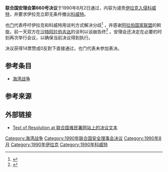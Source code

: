 {{Infobox UN resolution
|number = 660
|organ = SC
|date = 8月2日
|year = 1990年
|meeting = 2932
|code = S/RES/660
|document = http://daccess-dds-ny.un.org/doc/RESOLUTION/GEN/NR0/575/10/IMG/NR057510.pdf?OpenElement
|for = 14
|presentnotvoting = 1
|subject = 伊拉克入侵科威特
|result = 通过 
|image = Kuwait burn oilfield.png
|caption = 燃烧中的科威特油田
}}
'''联合国安理会第660号决议'''于1990年8月2日通过，内容为谴责[[伊拉克|伊拉克]][[入侵科威特|入侵科威特]]，并要求伊拉克立即无条件撤出[[科威特|科威特]]。

也[[葉门|门]]代表呼吁伊拉克和科威特用谈判方式解决分歧<ref>{{cite book|last=United Nations: Department of Political Affairs|title=Repertoire of the Practice of the Security Council: Supplement 1989–1992|publisher=United Nations Publications|date=1989|page=570|isbn=978-92-1-137030-0}}</ref> ，并感谢[[阿拉伯国家联盟|阿拉伯国家联盟]]的斡旋。前一天双方在[[沙特阿拉伯|沙特阿拉伯]][[吉达|吉达]]的谈判以谈崩告终<ref>{{cite journal|date=1990|title=Aug 1990 – Chronology of August events in the Gulf.|journal=Keesing's Record of World Events|volume=36|page=37634|url=http://www.keesings.com/search?kssp_selected_tab=article&kssp_a_id=37634n01mid|access-date=2014-07-01|archive-date=2014-01-10|archive-url=https://web.archive.org/web/20140110235701/http://www.keesings.com/search?kssp_selected_tab=article&kssp_a_id=37634n01mid|dead-url=no}}</ref> 。安理会还决定在必要的时刻再次举行会议，以确保当前决议得到执行。

决议获得14票赞成0反對下直接通过，也门代表未参加表决。

==参考条目==
*[[海湾战争|海湾战争]]

==参考来源==
{{reflist}}

==外部链接==
*[http://www.unhcr.org/refworld/docid/3b00f12240.html  Text of Resolution at 联合国难民署网站上的决议文本] {{Wayback|url=http://www.unhcr.org/refworld/docid/3b00f12240.html |date=20121012074341 }}

{{UNSCR 1990}}
{{海灣戰爭}}
[[Category:海湾战争|Category:海湾战争]]
[[Category:1990年联合国安全理事会决议|Category:1990年联合国安全理事会决议]]
[[Category:1990年8月|Category:1990年8月]]
[[Category:1990年伊拉克|Category:1990年伊拉克]]
[[Category:1990年科威特|Category:1990年科威特]]